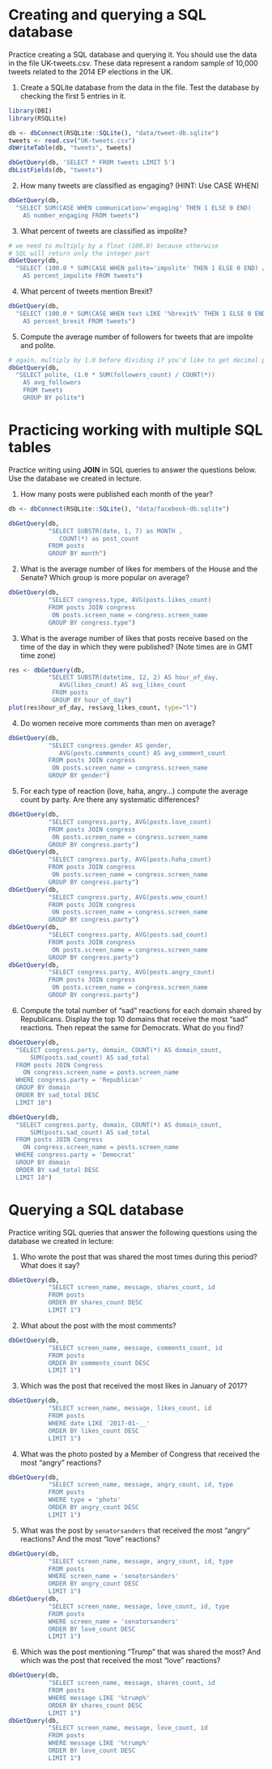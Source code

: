 # Creating and querying a SQL database

Practice creating a SQL database and querying it. You should use the data in the file UK-tweets.csv. These data represent a random sample of 10,000 tweets related to the 2014 EP elections in the UK.

1. Create a SQLite database from the data in the file. Test the database by checking the first 5 entries in it.

```r
library(DBI)
library(RSQLite)

db <- dbConnect(RSQLite::SQLite(), "data/tweet-db.sqlite")
tweets <- read.csv("UK-tweets.csv")
dbWriteTable(db, "tweets", tweets)

dbGetQuery(db, 'SELECT * FROM tweets LIMIT 5')
dbListFields(db, "tweets")
```

2. How many tweets are classified as engaging? (HINT: Use CASE WHEN)

```r
dbGetQuery(db, 
  "SELECT SUM(CASE WHEN communication='engaging' THEN 1 ELSE 0 END)  
    AS number_engaging FROM tweets")
```

3. What percent of tweets are classified as impolite?

```r
# we need to multiply by a float (100.0) because otherwise 
# SQL will return only the integer part
dbGetQuery(db, 
  "SELECT (100.0 * SUM(CASE WHEN polite='impolite' THEN 1 ELSE 0 END) / COUNT(*)) 
    AS percent_impolite FROM tweets")
```

4. What percent of tweets mention Brexit?

```r
dbGetQuery(db, 
  "SELECT (100.0 * SUM(CASE WHEN text LIKE '%brexit%' THEN 1 ELSE 0 END) / COUNT(*)) 
    AS percent_brexit FROM tweets")
```


5. Compute the average number of followers for tweets that are impolite and polite.

```r
# again, multiply by 1.0 before dividing if you'd like to get decimal points
dbGetQuery(db, 
  "SELECT polite, (1.0 * SUM(followers_count) / COUNT(*)) 
    AS avg_followers 
    FROM tweets
    GROUP BY polite")
```

# Practicing working with multiple SQL tables

Practice writing using **JOIN** in SQL queries to answer the questions below. Use the database we created in lecture.

1. How many posts were published each month of the year?

```r
db <- dbConnect(RSQLite::SQLite(), "data/facebook-db.sqlite")

dbGetQuery(db, 
           "SELECT SUBSTR(date, 1, 7) as MONTH , 
              COUNT(*) as post_count
           FROM posts
           GROUP BY month")
```

2. What is the average number of likes for members of the House and the Senate? Which group is more popular on average?

```r
dbGetQuery(db, 
           "SELECT congress.type, AVG(posts.likes_count)
           FROM posts JOIN congress
            ON posts.screen_name = congress.screen_name
           GROUP BY congress.type")
```

3. What is the average number of likes that posts receive based on the time of the day in which they were published? (Note times are in GMT time zone)

```r
res <- dbGetQuery(db,
           "SELECT SUBSTR(datetime, 12, 2) AS hour_of_day, 
              AVG(likes_count) AS avg_likes_count
            FROM posts
            GROUP BY hour_of_day")
plot(res$hour_of_day, res$avg_likes_count, type="l")
```

4. Do women receive more comments than men on average?

```r
dbGetQuery(db,
           "SELECT congress.gender AS gender,
              AVG(posts.comments_count) AS avg_comment_count 
           FROM posts JOIN congress
            ON posts.screen_name = congress.screen_name
           GROUP BY gender")
```

5. For each type of reaction (love, haha, angry...) compute the average count by party. Are there any systematic differences?

```r
dbGetQuery(db, 
           "SELECT congress.party, AVG(posts.love_count)
           FROM posts JOIN congress
            ON posts.screen_name = congress.screen_name
           GROUP BY congress.party")
dbGetQuery(db, 
           "SELECT congress.party, AVG(posts.haha_count)
           FROM posts JOIN congress
            ON posts.screen_name = congress.screen_name
           GROUP BY congress.party")
dbGetQuery(db, 
           "SELECT congress.party, AVG(posts.wow_count)
           FROM posts JOIN congress
            ON posts.screen_name = congress.screen_name
           GROUP BY congress.party")
dbGetQuery(db, 
           "SELECT congress.party, AVG(posts.sad_count)
           FROM posts JOIN congress
            ON posts.screen_name = congress.screen_name
           GROUP BY congress.party")
dbGetQuery(db, 
           "SELECT congress.party, AVG(posts.angry_count)
           FROM posts JOIN congress
            ON posts.screen_name = congress.screen_name
           GROUP BY congress.party")
```

6. Compute the total number of "sad" reactions for each domain shared by Republicans. Display the top 10 domains that receive the most "sad" reactions. Then repeat the same for Democrats. What do you find?

```r
dbGetQuery(db, 
  "SELECT congress.party, domain, COUNT(*) AS domain_count,
      SUM(posts.sad_count) AS sad_total
  FROM posts JOIN Congress
    ON congress.screen_name = posts.screen_name
  WHERE congress.party = 'Republican'
  GROUP BY domain
  ORDER BY sad_total DESC
  LIMIT 10")

dbGetQuery(db, 
  "SELECT congress.party, domain, COUNT(*) AS domain_count,
      SUM(posts.sad_count) AS sad_total
  FROM posts JOIN Congress
    ON congress.screen_name = posts.screen_name
  WHERE congress.party = 'Democrat'
  GROUP BY domain
  ORDER BY sad_total DESC
  LIMIT 10")

```


# Querying a SQL database

Practice writing SQL queries that answer the following questions using the database we created in lecture:

1. Who wrote the post that was shared the most times during this period? What does it say?

```r

dbGetQuery(db, 
           "SELECT screen_name, message, shares_count, id
           FROM posts
           ORDER BY shares_count DESC
           LIMIT 1")
```

2. What about the post with the most comments?

```r
dbGetQuery(db, 
           "SELECT screen_name, message, comments_count, id
           FROM posts
           ORDER BY comments_count DESC
           LIMIT 1")
```

3. Which was the post that received the most likes in January of 2017?

```r
dbGetQuery(db, 
           "SELECT screen_name, message, likes_count, id
           FROM posts
           WHERE date LIKE '2017-01-__'
           ORDER BY likes_count DESC
           LIMIT 1")
```

4. What was the photo posted by a Member of Congress that received the most "angry" reactions?

```r
dbGetQuery(db, 
           "SELECT screen_name, message, angry_count, id, type
           FROM posts
           WHERE type = 'photo'
           ORDER BY angry_count DESC
           LIMIT 1")
```

5. What was the post by `senatorsanders` that received the most "angry" reactions? And the most "love" reactions?

```r
dbGetQuery(db, 
           "SELECT screen_name, message, angry_count, id, type
           FROM posts
           WHERE screen_name = 'senatorsanders'
           ORDER BY angry_count DESC
           LIMIT 1")
dbGetQuery(db, 
           "SELECT screen_name, message, love_count, id, type
           FROM posts
           WHERE screen_name = 'senatorsanders'
           ORDER BY love_count DESC
           LIMIT 1")
```

6. Which was the post mentioning "Trump" that was shared the most? And which was the post that received the most "love" reactions?

```r
dbGetQuery(db, 
           "SELECT screen_name, message, shares_count, id
           FROM posts
           WHERE message LIKE '%trump%'
           ORDER BY shares_count DESC
           LIMIT 1")
dbGetQuery(db, 
           "SELECT screen_name, message, love_count, id
           FROM posts
           WHERE message LIKE '%trump%'
           ORDER BY love_count DESC
           LIMIT 1")
```






